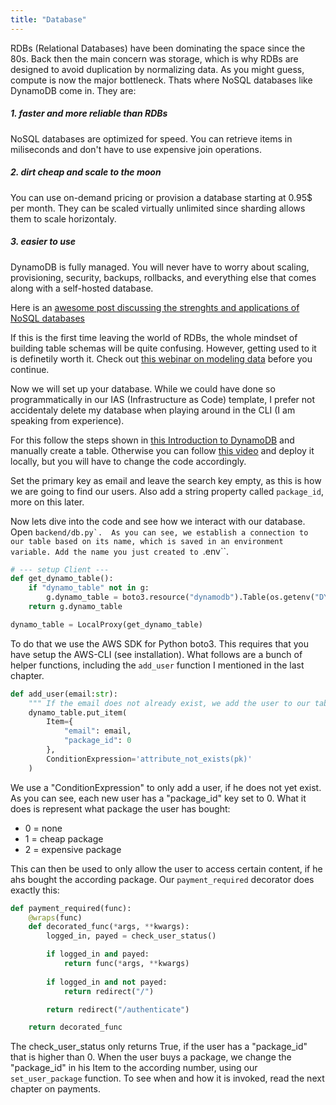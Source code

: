 ```yaml
---
title: "Database"
---
```


RDBs (Relational Databases) have been dominating the space since the 80s. Back then the main concern 
was storage, which is why RDBs are designed to avoid duplication by normalizing data. 
As you might guess, compute is now the major bottleneck. 
Thats where NoSQL databases like DynamoDB come in. They are:

##### 1. faster and more reliable than RDBs
NoSQL databases are optimized for speed. You can retrieve items in miliseconds and don't have to use expensive join
operations.

##### 2. dirt cheap and scale to the moon
You can use on-demand pricing or provision a database starting at 0.95$ per month. They can be scaled virtually unlimited
since sharding allows them to scale horizontaly.

##### 3. easier to use
DynamoDB is fully managed. You will never have to worry about scaling, provisioning, security, backups, rollbacks, and
everything else that comes along with a self-hosted database. 

Here is an [awesome post discussing the strenghts and applications of NoSQL databases](https://www.reddit.com/r/aws/comments/11bpfen/comment/ja3itzd/?utm_source=share&utm_medium=web3x&utm_name=web3xcss&utm_term=1&utm_content=share_button)

If this is the first time leaving the world of RDBs, the whole mindset of building table schemas will be
quite confusing. However, getting used to it is definetily worth it.
Check out [this webinar on modeling data](https://www.youtube.com/watch?v=XMEkNZby95M) before you continue.

Now we will set up your database. While we could have done so programmatically in our IAS (Infrastructure
as Code) template, I prefer not accidentaly delete my database when playing around in the CLI (I am speaking from experience).

For this follow the steps shown in [this Introduction to DynamoDB](https://www.youtube.com/watch?v=2k2GINpO308)
and manually create a table. Otherwise you can follow [this video](https://www.youtube.com/watch?v=vHeYz-C9hSk&list=PL9nWRykSBSFi5QD8ssI0W5odL9S0309E2&index=12)
and deploy it locally, but you will have to change the code accordingly.

Set the primary key as email and leave the search key empty, as this is how we are going to find our users. Also
add a string property called ``package_id``, more on this later.

Now lets dive into the code and see how we interact with our database. 
Open ``backend/db.py`. 
As you can see, we establish a connection to our table based on its name, which is saved in an environment variable.
Add the name you just created to ``.env``.

```python db.py
# --- setup Client ---
def get_dynamo_table():
    if "dynamo_table" not in g:
        g.dynamo_table = boto3.resource("dynamodb").Table(os.getenv("DYNAMO_TABLE_NAME"))
    return g.dynamo_table

dynamo_table = LocalProxy(get_dynamo_table)
``` 

To do that we use the AWS SDK for Python boto3. This requires that you have setup the AWS-CLI (see installation).
What follows are a bunch of helper functions, including the ``add_user`` function I mentioned in the last chapter.


```python db.py
def add_user(email:str):
    """ If the email does not already exist, we add the user to our table """
    dynamo_table.put_item(    
        Item={
            "email": email,
            "package_id": 0
        },
        ConditionExpression='attribute_not_exists(pk)'
    )
```

We use a "ConditionExpression" to only add a user, if he does not yet exist. As you can see, each new user has a 
"package_id" key set to 0. What it does is represent what package the user has bought:
- 0 = none
- 1 = cheap package
- 2 = expensive package

This can then be used to only allow the user to access certain content, if he ahs bought the according package.
Our ``payment_required`` decorator does exactly this:

```python db.py
def payment_required(func):
    @wraps(func)
    def decorated_func(*args, **kwargs):
        logged_in, payed = check_user_status()

        if logged_in and payed:
            return func(*args, **kwargs)
        
        if logged_in and not payed:
            return redirect("/")

        return redirect("/authenticate")

    return decorated_func
```

The check_user_status only returns True, if the user has a "package_id" that is higher than 0.
When the user buys a package, we change the "package_id" in his Item to the according number, using our
``set_user_package`` function. To see when and how it is invoked, read the next chapter on payments.
